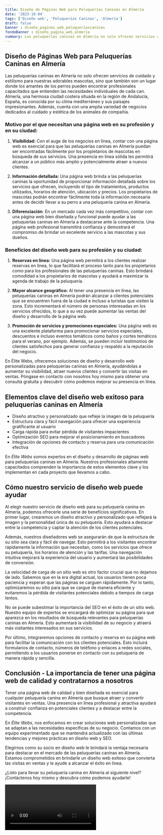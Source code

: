 ```yaml
---
title: Diseño de Páginas Web para Peluquerías Caninas en Almería
date: '2023-10-04'
tags: ['Diseño web', 'Peluquerías Caninas', 'Almería']
draft: false
banner : diseño_paginas_web_peluqueríascaninas
fondoBanner : diseño_pagina_web_almería
summary: Las peluquerías caninas en Almería no solo ofrecen servicios de cuidado y estilismo para nuestras adorables mascotas, sino que también son un lugar donde los amantes de los perros pueden encontrar profesionales capacitados que entienden las necesidades individuales de cada can. Almería, una hermosa ciudad costera situada en la región de Andalucía, España, es conocida por su clima mediterráneo y sus paisajes impresionantes. Además, cuenta con una amplia variedad de negocios dedicados al cuidado y estética de los animales de compañía.
---
```


## Diseño de Páginas Web para Peluquerías Caninas en Almería

Las peluquerías caninas en Almería no solo ofrecen servicios de cuidado y estilismo para nuestras adorables mascotas, sino que también son un lugar donde los amantes de los perros pueden encontrar profesionales capacitados que entienden las necesidades individuales de cada can. Almería, una hermosa ciudad costera situada en la región de Andalucía, España, es conocida por su clima mediterráneo y sus paisajes impresionantes. Además, cuenta con una amplia variedad de negocios dedicados al cuidado y estética de los animales de compañía.

### Motivo por el que necesitan una página web en su profesión y en su ciudad:

1. **Visibilidad:** Con el auge de los negocios en línea, contar con una página web es esencial para que las peluquerías caninas en Almería puedan ser encontradas fácilmente por los propietarios de mascotas en búsqueda de sus servicios. Una presencia en línea sólida les permitirá alcanzar a un público más amplio y potencialmente atraer a nuevos clientes.

2. **Información detallada:** Una página web brinda a las peluquerías caninas la oportunidad de proporcionar información detallada sobre los servicios que ofrecen, incluyendo el tipo de tratamientos, productos utilizados, horarios de atención, ubicación y precios. Los propietarios de mascotas podrán encontrar fácilmente toda la información necesaria antes de decidir llevar a su perro a una peluquería canina en Almería.

3. **Diferenciación**: En un mercado cada vez más competitivo, contar con una página web bien diseñada y funcional puede ayudar a las peluquerías caninas en Almería a destacarse ante la competencia. Una página web profesional transmitirá confianza y demostrará el compromiso de brindar un excelente servicio a las mascotas y sus dueños.

### Beneficios del diseño web para su profesión y su ciudad:

1. **Reservas en línea:** Una página web permitirá a los clientes realizar reservas en línea, lo que facilitará el proceso tanto para los propietarios como para los profesionales de las peluquerías caninas. Esto brindará comodidad a los propietarios de mascotas y ayudará a maximizar la agenda de trabajo de la peluquería.

2. **Mayor alcance geográfico:** Al tener una presencia en línea, las peluquerías caninas en Almería podrán alcanzar a clientes potenciales que se encuentren fuera de la ciudad e incluso a turistas que visiten la zona. Esto incrementará el número de personas interesadas en los servicios ofrecidos, lo que a su vez puede aumentar las ventas del diseño y desarrollo de la página web.

3. **Promoción de servicios y promociones especiales:** Una página web es una excelente plataforma para promocionar servicios especiales, descuentos e incluso eventos temáticos como baños y cortes temáticos para el verano, por ejemplo. Además, se pueden incluir testimonios de clientes satisfechos para generar confianza y respaldo a la reputación del negocio.

En Élite Webs, ofrecemos soluciones de diseño y desarrollo web personalizadas para peluquerías caninas en Almería, ayudándolas a aumentar su visibilidad, atraer nuevos clientes y convertir las visitas en ventas. Póngase en contacto con nosotros hoy mismo para obtener una consulta gratuita y descubrir cómo podemos mejorar su presencia en línea.

<GifSeo />

<Cta />

## Elementos clave del diseño web exitoso para peluquerías caninas en Almería

- Diseño atractivo y personalizado que refleje la imagen de la peluquería
- Estructura clara y fácil navegación para ofrecer una experiencia gratificante al usuario
- Carga rápida para evitar pérdida de visitantes impacientes
- Optimización SEO para mejorar el posicionamiento en buscadores
- Integración de opciones de contacto y reserva para una comunicación efectiva

En *Élite Webs* somos expertos en el diseño y desarrollo de páginas web para peluquerías caninas en Almería. Nuestros profesionales altamente capacitados comprenden la importancia de estos elementos clave y los implementan en cada proyecto que llevamos a cabo.

## Cómo nuestro servicio de diseño web puede ayudar

Al elegir nuestro servicio de diseño web para su peluquería canina en Almería, podemos ofrecerle una serie de beneficios significativos. En primer lugar, crearemos un diseño atractivo y personalizado que reflejará la imagen y la personalidad única de su peluquería. Esto ayudará a destacar entre la competencia y captar la atención de los clientes potenciales.

Además, nuestros diseñadores web se asegurarán de que la estructura de su sitio sea clara y fácil de navegar. Esto permitirá a los visitantes encontrar rápidamente la información que necesitan, como los servicios que ofrece su peluquería, los horarios de atención y las tarifas. Una navegación intuitiva mejorará la experiencia del usuario y aumentará las posibilidades de conversión.

La velocidad de carga de un sitio web es otro factor crucial que no dejamos de lado. Sabemos que en la era digital actual, los usuarios tienen poca paciencia y esperan que las páginas se carguen rápidamente. Por lo tanto, optimizaremos su sitio para que se cargue de manera eficiente y evitaremos la pérdida de visitantes potenciales debido a tiempos de carga lentos.

No se puede subestimar la importancia del SEO en el éxito de un sitio web. Nuestro equipo de expertos se encargará de optimizar su página para que aparezca en los resultados de búsqueda relevantes para peluquerías caninas en Almería. Esto aumentará la visibilidad de su negocio y atraerá más visitantes interesados en sus servicios.

Por último, integraremos opciones de contacto y reserva en su página web para facilitar la comunicación con los clientes potenciales. Esto incluirá formularios de contacto, números de teléfono y enlaces a redes sociales, permitiendo a los usuarios ponerse en contacto con su peluquería de manera rápida y sencilla.

## Conclusión - La importancia de tener una página web de calidad y contratarnos a nosotros

Tener una página web de calidad y bien diseñada es esencial para cualquier peluquería canina en Almería que busque atraer y convertir visitantes en ventas. Una presencia en línea profesional y atractiva ayudará a construir confianza en potenciales clientes y a destacar entre la competencia.

En *Élite Webs*, nos enfocamos en crear soluciones web personalizadas que se adaptan a las necesidades específicas de su negocio. Contamos con un equipo experimentado que se mantendrá actualizado con las últimas tendencias y mejores prácticas en diseño web y SEO.

Elegirnos como su socio en diseño web le brindará la ventaja necesaria para destacar en el mercado de las peluquerías caninas en Almería. Estamos comprometidos en brindarle un diseño web exitoso que convierta las visitas en ventas y le ayude a alcanzar el éxito en línea.

¿Listo para llevar su peluquería canina en Almería al siguiente nivel? ¡Contáctenos hoy mismo y descubra cómo podemos ayudarle!

<Video />

<CtaBot job='Peluquerías Caninas' city='Almería'/>

<Gmaps query='Almería+españa+maps' />